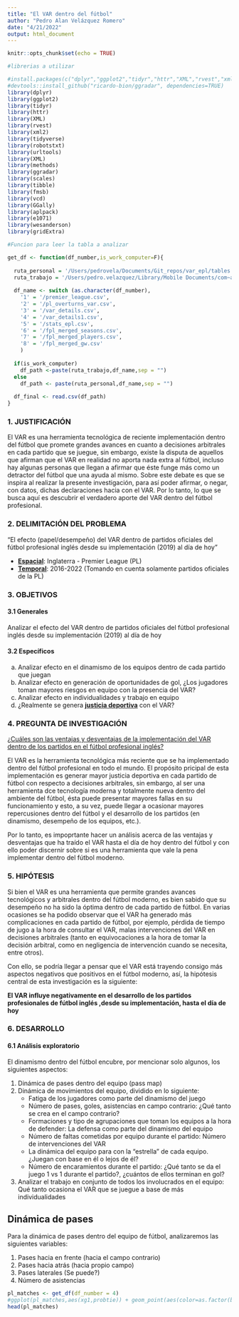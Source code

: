 ```yaml
---
title: "El VAR dentro del fútbol"
author: "Pedro Alan Velázquez Romero"
date: "4/21/2022"
output: html_document
---
```


```r
knitr::opts_chunk$set(echo = TRUE)
```

```r
#librerias a utilizar

#install.packages(c("dplyr","ggplot2","tidyr","httr","XML","rvest","xml2","tidyverse","robotstxt","urltools","fmsb","devtools","vcd","aplpack","GGally","wesanderson","e1071"))
#devtools::install_github("ricardo-bion/ggradar", dependencies=TRUE)
library(dplyr)
library(ggplot2)
library(tidyr)
library(httr)
library(XML)
library(rvest)
library(xml2)
library(tidyverse)
library(robotstxt)
library(urltools)
library(XML)
library(methods)
library(ggradar)
library(scales)
library(tibble)
library(fmsb)
library(vcd)
library(GGally)
library(aplpack)
library(e1071)
library(wesanderson)
library(gridExtra)
```

```r
#Funcion para leer la tabla a analizar

get_df <- function(df_number,is_work_computer=F){
  
  ruta_personal = '/Users/pedrovela/Documents/Git_repos/var_epl/tables'
  ruta_trabajo = '/Users/pedro.velazquez/Library/Mobile Documents/com~apple~CloudDocs/Documents/Git_repos/VAR_soccer/tables' 
  
  df_name <- switch (as.character(df_number),
    '1' = '/premier_league.csv', 
    '2' = '/pl_overturns_var.csv', 
    '3' = '/var_details.csv',
    '4' = '/var_details1.csv', 
    '5' = '/stats_epl.csv', 
    '6' = '/fpl_merged_seasons.csv',
    '7' = '/fpl_merged_players.csv',
    '8' = '/fpl_merged_gw.csv' 
    )
  
  if(is_work_computer)
    df_path <-paste(ruta_trabajo,df_name,sep = "")
  else 
    df_path <- paste(ruta_personal,df_name,sep = "")
  
  df_final <- read.csv(df_path)
}
```

### 1. JUSTIFICACIÓN

El VAR es una herramienta tecnológica de reciente implementación dentro del fútbol que promete grandes avances en cuanto a decisiones arbitrales en cada partido que se juegue, sin embargo, existe la disputa de aquellos que afirman que el VAR en realidad no aporta nada extra al fútbol, incluso hay algunas personas que llegan a afirmar que éste funge más como un detractor del fútbol que una ayuda al mismo. Sobre este debate es que se inspira al realizar la presente investigación, para así poder afirmar, o negar, con datos, dichas declaraciones hacia con el VAR. Por lo tanto, lo que se busca aquí es descubrir el verdadero aporte del VAR dentro del fútbol profesional.

### 2. DELIMITACIÓN DEL PROBLEMA

"El efecto (papel/desempeño) del VAR dentro de partidos oficiales del fútbol profesional inglés desde su implementación (2019) al día de hoy"

  - <u>**Espacial**</u>: Inglaterra - Premier League (PL)
  - <u>**Temporal**</u>: 2016-2022 (Tomando en cuenta solamente partidos oficiales de la PL)

### 3. OBJETIVOS

#### 3.1 Generales

Analizar el efecto del VAR dentro de partidos oficiales del fútbol profesional inglés desde su implementación (2019) al día de hoy

#### 3.2 Específicos

  a) Analizar efecto en el dinamismo de los equipos dentro de cada partido que juegan
  b) Analizar efecto en generación de oportunidades de gol, ¿Los jugadores toman mayores riesgos en equipo con la presencia del VAR?
  c) Analizar efecto en individualidades y trabajo en equipo
  d) ¿Realmente se genera <u>**justicia deportiva**</u> con el VAR?
  
### 4. PREGUNTA DE INVESTIGACIÓN

<u> ¿Cuáles son las ventajas y desventajas de la implementación del VAR dentro de los partidos en el fútbol profesional inglés? </u>

El VAR es la herramienta tecnológica más reciente que se ha implementado dentro del fútbol profesional en todo el mundo. El propósito pricipal de esta implementación es generar mayor justicia deportiva en cada partido de fútbol con respecto a decisiones arbitrales, sin embargo, al ser una herramienta dce tecnología moderna y totalmente nueva dentro del ambiente del fútbol, ésta puede presentar mayores fallas en su funcionamiento y esto, a su vez, puede llegar a ocasionar mayores repercusiones dentro del fútbol y el desarrollo de los partidos (en dinamismo, desempeño de los equipos, etc.). 

Por lo tanto, es impoprtante hacer un análisis acerca de las ventajas y desventajas que ha traído el VAR hasta el día de hoy dentro del fútbol y con ello poder discernir sobre si es una herramienta que vale la pena implementar dentro del fútbol moderno.

### 5. HIPÓTESIS

Si bien el VAR es una herramienta que permite grandes avances tecnológicos y arbitrales dentro del fútbol moderno, es bien sabido que su desempeño no ha sido la óptima dentro de cada partido de fútbol. En varias ocasiones se ha podido observar que el VAR ha generado más complicaciones en cada partido de fútbol, por ejemplo, pérdida de tiempo de jugo a la hora de consultar el VAR, malas intervenciones del VAR en decisiones arbitrales (tanto en equivocaciones a la hora de tomar la decisión arbitral, como en negligencia de intervención cuando se necesita, entre otros). 

Con ello, se podría llegar a pensar que el VAR está trayendo consigo más aspectos negativos que positivos en el fútbol moderno, así, la hipótesis central de esta investigación es la siguiente:

<div align="center"> **El VAR influye negativamente en el desarrollo de los partidos profesionales de fútbol inglés ,desde su implementación, hasta el día de hoy** </div>

### 6. DESARROLLO

#### 6.1 Análisis exploratorio

El dinamismo dentro del fútbol encubre, por mencionar solo algunos, los siguientes aspectos:

1. Dinámica de pases dentro del equipo (pass map)
2. Dinámica de movimientos del equipo, dividido en lo siguiente:
    * Fatiga de los jugadores como parte del dinamismo del juego
    * Número de pases, goles, asistencias en campo contrario: ¿Qué tanto se crea en el campo contrario?
    * Formaciones y tipo de agrupaciones que toman los equipos a la hora de defender: La defensa como parte del dinamismo del equipo
    * Número de faltas cometidas por equipo durante el partido: Número de intervenciones del VAR
    * La dinámica del equipo para con la "estrella" de cada equipo. ¿Juegan con base en él o lejos de él?
    * Número de encaramientos durante el partido: ¿Qué tanto se da el juego 1 vs 1 durante el partido?, ¿cuántos de ellos terminan en gol?
3. Analizar el trabajo en conjunto de todos los involucrados en el equipo: Qué tanto ocasiona el VAR que se juegue a base de más individualidades

## Dinámica de pases

Para la dinámica de pases dentro del equipo de fútbol, analizaremos las siguientes variables:

1. Pases hacia en frente (hacia el campo contrario)
2. Pases hacia atrás (hacia propio campo)
3. Pases laterales (Se puede?)
4. Número de asistencias


```r
pl_matches <- get_df(df_number = 4)
#ggplot(pl_matches,aes(xg1,probtie)) + geom_point(aes(color=as.factor(big_six))) + ggtitle('XG1 vs ProbTie') + xlab('XG1') + ylab('ProbTie') + geom_rug() + scale_fill_discrete(name='Is Big Six',labels=c('No','Yes'))
head(pl_matches)
```
